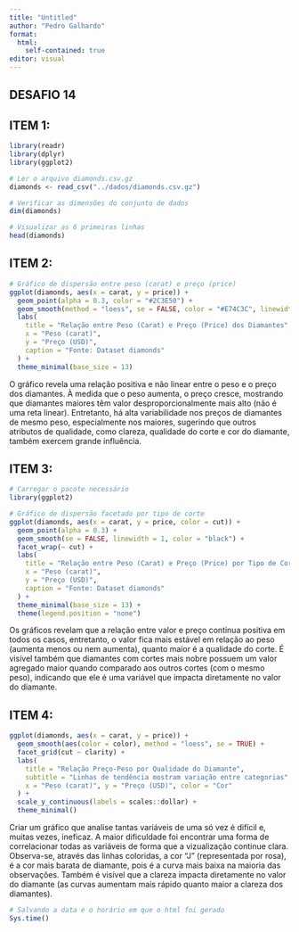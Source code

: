 ---
title: "Untitled"
author: "Pedro Galhardo"
format: 
  html:
    self-contained: true
editor: visual
---

## DESAFIO 14

## ITEM 1:

```{r}
library(readr)
library(dplyr)
library(ggplot2)
```

```{r}
# Ler o arquivo diamonds.csv.gz
diamonds <- read_csv("../dados/diamonds.csv.gz")

# Verificar as dimensões do conjunto de dados
dim(diamonds)

# Visualizar as 6 primeiras linhas
head(diamonds)
```

## ITEM 2:

```{r}
# Gráfico de dispersão entre peso (carat) e preço (price)
ggplot(diamonds, aes(x = carat, y = price)) +
  geom_point(alpha = 0.3, color = "#2C3E50") +
  geom_smooth(method = "loess", se = FALSE, color = "#E74C3C", linewidth = 1) +
  labs(
    title = "Relação entre Peso (Carat) e Preço (Price) dos Diamantes",
    x = "Peso (carat)",
    y = "Preço (USD)",
    caption = "Fonte: Dataset diamonds"
  ) +
  theme_minimal(base_size = 13)
```

O gráfico revela uma relação positiva e não linear entre o peso e o preço dos diamantes. À medida que o peso aumenta, o preço cresce, mostrando que diamantes maiores têm valor desproporcionalmente mais alto (não é uma reta linear). Entretanto, há alta variabilidade nos preços de diamantes de mesmo peso, especialmente nos maiores, sugerindo que outros atributos de qualidade, como clareza, qualidade do corte e cor do diamante, também exercem grande influência.


## ITEM 3:

```{r}
# Carregar o pacote necessário
library(ggplot2)

# Gráfico de dispersão facetado por tipo de corte
ggplot(diamonds, aes(x = carat, y = price, color = cut)) +
  geom_point(alpha = 0.3) +
  geom_smooth(se = FALSE, linewidth = 1, color = "black") +
  facet_wrap(~ cut) +
  labs(
    title = "Relação entre Peso (Carat) e Preço (Price) por Tipo de Corte",
    x = "Peso (carat)",
    y = "Preço (USD)",
    caption = "Fonte: Dataset diamonds"
  ) +
  theme_minimal(base_size = 13) +
  theme(legend.position = "none")

```

Os gráficos revelam que a relação entre valor e preço continua positiva em todos os casos, entretanto, o valor fica mais estável em relação ao peso (aumenta menos ou nem aumenta), quanto maior é a qualidade do corte. É visível também que diamantes com cortes mais nobre possuem um valor agregado maior quando comparado aos outros cortes (com o mesmo peso), indicando que ele é uma variável que impacta diretamente no valor do diamante.


## ITEM 4:

```{r warning=FALSE, message=FALSE}
ggplot(diamonds, aes(x = carat, y = price)) +
  geom_smooth(aes(color = color), method = "loess", se = TRUE) +
  facet_grid(cut ~ clarity) +
  labs(
    title = "Relação Preço-Peso por Qualidade do Diamante",
    subtitle = "Linhas de tendência mostram variação entre categorias",
    x = "Peso (carat)", y = "Preço (USD)", color = "Cor"
  ) +
  scale_y_continuous(labels = scales::dollar) +
  theme_minimal()
```

Criar um gráfico que analise tantas variáveis de uma só vez é difícil e, muitas vezes, ineficaz. A maior dificuldade foi encontrar uma forma de correlacionar todas as variáveis de forma que a vizualização continue clara. 
Observa-se, através das linhas coloridas, a cor "J" (representada por rosa), é a cor mais barata de diamante, pois é a curva mais baixa na maioria das observações. Também é visível que a clareza impacta diretamente no valor do diamante (as curvas aumentam mais rápido quanto maior a clareza dos diamantes).



```{r}
# Salvando a data e o horário em que o html foi gerado
Sys.time()
```



